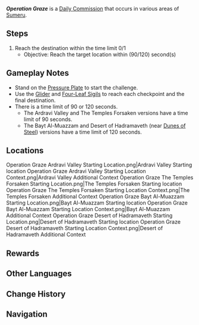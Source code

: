 {{Stub|Location images and context}}
{{Quest Infobox
|id             = 32400; 32401; 32402; 32403
|type           = Commission
|image          = Commission Operation Graze.png
|startLocation  = [[Ardravi Valley]], [[Sumeru]]
|startLocation2 = [[Desert of Hadramaveth]], Sumeru
|startLocation3 = [[Bayt Al-Muazzam]], Sumeru
|startLocation4 = [[The Temples Forsaken]], Sumeru
|region         = Sumeru
|otherRewards   = 
* AR-Dependent Rewards
|characters     = Traveler
}}
'''''Operation Graze''''' is a [[Daily Commission]] that occurs in various areas of [[Sumeru]].

==Steps==
{{Quest Description|Reach the destination within the time limit.}}
# Reach the destination within the time limit 0/1
#* Objective: Reach the target location within (90/120) second(s)

==Gameplay Notes==
* Stand on the [[Pressure Plate]] to start the challenge.
* Use the [[Glider]] and [[Four-Leaf Sigil]]s to reach each checkpoint and the final destination.
* There is a time limit of 90 or 120 seconds.
** The Ardravi Valley and The Temples Forsaken versions have a time limit of 90 seconds.
** The Bayt Al-Muazzam and Desert of Hadramaveth (near [[Dunes of Steel]]) versions have a time limit of 120 seconds.

==Locations==
<gallery>
Operation Graze Ardravi Valley Starting Location.png|Ardravi Valley Starting location
Operation Graze Ardravi Valley Starting Location Context.png|Ardravi Valley Additional Context
Operation Graze The Temples Forsaken Starting Location.png|The Temples Forsaken Starting location
Operation Graze The Temples Forsaken Starting Location Context.png|The Temples Forsaken Additional Context
Operation Graze Bayt Al-Muazzam Starting Location.png|Bayt Al-Muazzam Starting location
Operation Graze Bayt Al-Muazzam Starting Location Context.png|Bayt Al-Muazzam Additional Context
Operation Graze Desert of Hadramaveth Starting Location.png|Desert of Hadramaveth Starting location
Operation Graze Desert of Hadramaveth Starting Location Context.png|Desert of Hadramaveth Additional Context
</gallery>

==Rewards==
{{Commission Rewards|full}}

==Other Languages==
{{Other Languages
|en      = Operation Graze
|zhs     = 掠草行动
|zhs_rm  = Lüècǎo Xíngdòng
|zht     = 掠草行動
|zht_rm  = Lüècǎo Xíngdòng
|zh_tl   = Operation Grass Extorting
|ja      = 掠草終着
|ja_rm   = Ryakusou Shuuchaku{{Assumed}}
|ja_tl   = The End of Grass-sweeping
|ko      = 풀 빼앗기 작전
|ko_tl   = Operation Grass Extorting
|es      = Operación hierba rauda
|es_tl   = Operation Quick Grass
|fr      = Opération pâturage
|fr_tl   = Operation Pasture
|ru      = Операция «Выпас»
|ru_tl   = Operation "Pasture"
|th      = ปฏิบัติการกำจัดวัชพืช
|th_rm   = 
|th_tl   = 
|vi      = Hành Động Kinh Người
|vi_tl   = 
|de      = Operation Unkrautbeseitigung
|de_tl   = Operation Weed Removal
|id      = Operasi Merampas Rumput
|id_tl   = Operation Snatch the Grass
|pt      = Operação Pasto
|pt_tl   = 
|tr      = Mera Operasyonu
|tr_tl   = Pasture Operation
|it      = Operazione pascolo
|it_tl   = 
}}

==Change History==
{{Change History|3.0}}

==Navigation==
{{Commission Navbox|Basic}}